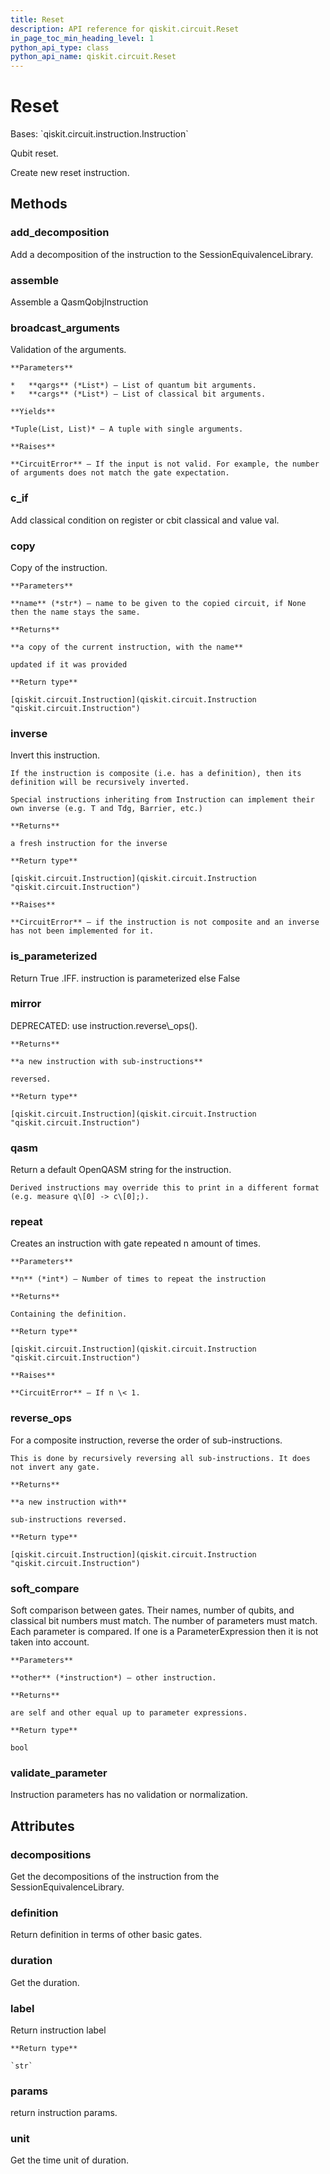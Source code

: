 ```yaml
---
title: Reset
description: API reference for qiskit.circuit.Reset
in_page_toc_min_heading_level: 1
python_api_type: class
python_api_name: qiskit.circuit.Reset
---
```


# Reset

<Class id="qiskit.circuit.Reset" github="https://github.com/qiskit/qiskit/tree/stable/0.18/qiskit/circuit/reset.py" signature="Reset">
  Bases: `qiskit.circuit.instruction.Instruction`

  Qubit reset.

  Create new reset instruction.

  ## Methods

  ### add\_decomposition

  <Function id="qiskit.circuit.Reset.add_decomposition" signature="Reset.add_decomposition(decomposition)">
    Add a decomposition of the instruction to the SessionEquivalenceLibrary.
  </Function>

  ### assemble

  <Function id="qiskit.circuit.Reset.assemble" signature="Reset.assemble()">
    Assemble a QasmQobjInstruction
  </Function>

  ### broadcast\_arguments

  <Function id="qiskit.circuit.Reset.broadcast_arguments" signature="Reset.broadcast_arguments(qargs, cargs)">
    Validation of the arguments.

    **Parameters**

    *   **qargs** (*List*) – List of quantum bit arguments.
    *   **cargs** (*List*) – List of classical bit arguments.

    **Yields**

    *Tuple(List, List)* – A tuple with single arguments.

    **Raises**

    **CircuitError** – If the input is not valid. For example, the number of arguments does not match the gate expectation.
  </Function>

  ### c\_if

  <Function id="qiskit.circuit.Reset.c_if" signature="Reset.c_if(classical, val)">
    Add classical condition on register or cbit classical and value val.
  </Function>

  ### copy

  <Function id="qiskit.circuit.Reset.copy" signature="Reset.copy(name=None)">
    Copy of the instruction.

    **Parameters**

    **name** (*str*) – name to be given to the copied circuit, if None then the name stays the same.

    **Returns**

    **a copy of the current instruction, with the name**

    updated if it was provided

    **Return type**

    [qiskit.circuit.Instruction](qiskit.circuit.Instruction "qiskit.circuit.Instruction")
  </Function>

  ### inverse

  <Function id="qiskit.circuit.Reset.inverse" signature="Reset.inverse()">
    Invert this instruction.

    If the instruction is composite (i.e. has a definition), then its definition will be recursively inverted.

    Special instructions inheriting from Instruction can implement their own inverse (e.g. T and Tdg, Barrier, etc.)

    **Returns**

    a fresh instruction for the inverse

    **Return type**

    [qiskit.circuit.Instruction](qiskit.circuit.Instruction "qiskit.circuit.Instruction")

    **Raises**

    **CircuitError** – if the instruction is not composite and an inverse has not been implemented for it.
  </Function>

  ### is\_parameterized

  <Function id="qiskit.circuit.Reset.is_parameterized" signature="Reset.is_parameterized()">
    Return True .IFF. instruction is parameterized else False
  </Function>

  ### mirror

  <Function id="qiskit.circuit.Reset.mirror" signature="Reset.mirror()">
    DEPRECATED: use instruction.reverse\_ops().

    **Returns**

    **a new instruction with sub-instructions**

    reversed.

    **Return type**

    [qiskit.circuit.Instruction](qiskit.circuit.Instruction "qiskit.circuit.Instruction")
  </Function>

  ### qasm

  <Function id="qiskit.circuit.Reset.qasm" signature="Reset.qasm()">
    Return a default OpenQASM string for the instruction.

    Derived instructions may override this to print in a different format (e.g. measure q\[0] -> c\[0];).
  </Function>

  ### repeat

  <Function id="qiskit.circuit.Reset.repeat" signature="Reset.repeat(n)">
    Creates an instruction with gate repeated n amount of times.

    **Parameters**

    **n** (*int*) – Number of times to repeat the instruction

    **Returns**

    Containing the definition.

    **Return type**

    [qiskit.circuit.Instruction](qiskit.circuit.Instruction "qiskit.circuit.Instruction")

    **Raises**

    **CircuitError** – If n \< 1.
  </Function>

  ### reverse\_ops

  <Function id="qiskit.circuit.Reset.reverse_ops" signature="Reset.reverse_ops()">
    For a composite instruction, reverse the order of sub-instructions.

    This is done by recursively reversing all sub-instructions. It does not invert any gate.

    **Returns**

    **a new instruction with**

    sub-instructions reversed.

    **Return type**

    [qiskit.circuit.Instruction](qiskit.circuit.Instruction "qiskit.circuit.Instruction")
  </Function>

  ### soft\_compare

  <Function id="qiskit.circuit.Reset.soft_compare" signature="Reset.soft_compare(other)">
    Soft comparison between gates. Their names, number of qubits, and classical bit numbers must match. The number of parameters must match. Each parameter is compared. If one is a ParameterExpression then it is not taken into account.

    **Parameters**

    **other** (*instruction*) – other instruction.

    **Returns**

    are self and other equal up to parameter expressions.

    **Return type**

    bool
  </Function>

  ### validate\_parameter

  <Function id="qiskit.circuit.Reset.validate_parameter" signature="Reset.validate_parameter(parameter)">
    Instruction parameters has no validation or normalization.
  </Function>

  ## Attributes

  ### decompositions

  <Attribute id="qiskit.circuit.Reset.decompositions" name="decompositions">
    Get the decompositions of the instruction from the SessionEquivalenceLibrary.
  </Attribute>

  ### definition

  <Attribute id="qiskit.circuit.Reset.definition" name="definition">
    Return definition in terms of other basic gates.
  </Attribute>

  ### duration

  <Attribute id="qiskit.circuit.Reset.duration" name="duration">
    Get the duration.
  </Attribute>

  ### label

  <Attribute id="qiskit.circuit.Reset.label" name="label">
    Return instruction label

    **Return type**

    `str`
  </Attribute>

  ### params

  <Attribute id="qiskit.circuit.Reset.params" name="params">
    return instruction params.
  </Attribute>

  ### unit

  <Attribute id="qiskit.circuit.Reset.unit" name="unit">
    Get the time unit of duration.
  </Attribute>
</Class>

